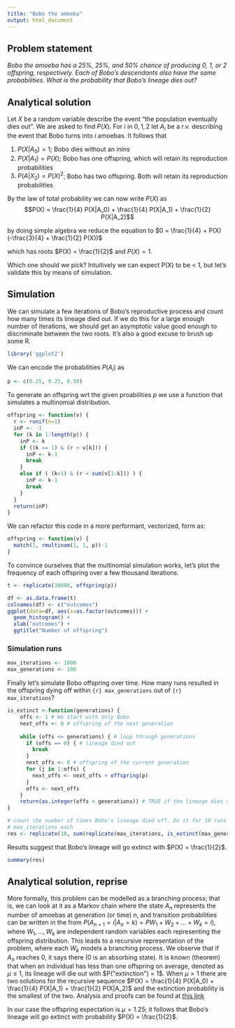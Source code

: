 ```yaml
---
title: "Bobo the amoeba"
output: html_document
---
```


## Problem statement
*Bobo the amoeba has a 25%, 25%, and 50% chance of producing 0, 1, or 2 offspring, respectively. Each of Bobo’s descendants also have the same probabilities. What is the probability that Bobo’s lineage dies out?*

## Analytical solution

Let $X$ be a random variable describe the event "the population eventually dies out". We are asked to find $P(X)$.
For $i$ in ${0,1,2}$ let $A_i$ be a r.v. describing the event that Bobo turns into $i$ amoebas. It follows that

 1. $P(X|A_0) = 1$; Bobo dies without an inins  
 2. $P(X|A_1) = P(X)$; Bobo has one offspring, which will retain its reproduction probabilities
 3. $P(A|X_2) = P(X)^2$; Bobo has two offspring. Both will retain its reproduction probabilities

By the law of total probability we can now write $P(X)$ as 
$$P(X) = \frac{1}{4} P(X|A_0) + \frac{1}{4} P(X|A_1) + \frac{1}{2} P(X|A_2)$$

by doing simple algebra we reduce the equation to
$0 = \frac{1}{4}  + P(X) (-\frac{3}{4}  + \frac{1}{2} P(X))$

which has roots $P(X) = \frac{1}{2}$ and $P(X) = 1$.

Which one should we pick? Intuitively we can expect P(X) to be < 1, but let's validate this by means of simulation.

## Simulation
We can simulate a few iterations of Bobo's reproductive process and count how many times its lineage died out. If we do this for a large enough number of iterations, we should get an asymptotic value good enough to discriminate between the two roots. It's also a good excuse to brush up some R.

```r
library('ggplot2')
```

We can encode the probabilities $P(A_i)$ as 
```r
p <- c(0.25, 0.25, 0.50)
```

To generate an offspring wrt the given proabilities *p* we use a function that simulates a multinomial distribution.
```r
offspring <- function(v) {
  r <- runif(n=1)
  inP <- -1
  for (k in 1:length(p)) {
    inP <- k
    if ((k == 1) & (r < v[k])) {
      inP <- k-1
      break
    }
    else if ( (k>1) & (r < sum(v[1:k])) ) {
      inP <- k-1
      break
    }
  }
  return(inP)
}
```

We can refactor this code in a more performant, vectorized, form as:
```r
offspring <- function(v) {
  match(1, rmultinom(1, 1, p))-1
}
```

To convince ourselves that the multinomial simulation works, let's plot the frequency of each offspring over a few thousand iterations.
```r
t <- replicate(10000, offspring(p))

df <- as.data.frame(t)
colnames(df) <- c("outcomes")
ggplot(data=df, aes(x=as.factor(outcomes))) + 
  geom_histogram() +
  xlab("outcomes") + 
  ggtitle("Number of offspring")
```

### Simulation runs
```r
max_iterations <- 1000
max_generations <- 100
```
Finally let's simulate Bobo offspring over time. How many runs resulted in the offspring dying off within `{r} max_generations` out of `{r} max_iterations`?
```r
is_extinct <-function(generations) {
    offs <- 1 # We start with only Bobo
    next_offs <- 0 # offspring of the next generation
    
    while (offs <= generations) { # loop through generations  
      if (offs == 0) { # lineage died out
        break
      }
      next_offs <- 0 # offspring of the current generation
      for (j in 1:offs) {
        next_offs <- next_offs + offspring(p)
      }
      offs <- next_offs
    }
    return(as.integer(offs < generations)) # TRUE if the lineage dies out
}

# count the number of times Bobo's lineage died off. Do it for 10 runs of
# max_iterations each
res <- replicate(10, sum(replicate(max_iterations, is_extinct(max_generations))) / max_iterations)
```

Results suggest that Bobo's lineage will go extinct with $P(X) = \frac{1}{2}$.
```r
summary(res)
```

## Analytical solution, reprise
More formally, this problem can be modelled as a branching process; that is, we can look at it as a Markov chain where the state $A_n$ represents the number of amoebas at generation (or time) $n$, and transition probabilities can be written in the from $P(A_{n+1} = i |A_n =k) = P W_1 + W_2 + ... + W_k = i)$, where $W_1, ..., W_k$ are independent random variables each representing the offspring distribution. This leads to a recursive representation of the problem, where each $W_k$ models a branching process. We observe that if $A_n$ reaches 0, it says there (0 is an absorbing state). It is known (theorem) that when an individual has less than one offspring on average, denoted as $\mu \leq 1$, its lineage will die out with $P("extinction") = 1$. When $\mu \gt 1$ there are two solutions for the recursive sequence $P(X) = \frac{1}{4} P(X|A_0) + \frac{1}{4} P(X|A_1) + \frac{1}{2} P(X|A_2)$ and the extinction probability is the smallest of the two.
Analysis and proofs can be found at [this link](https://www.math.ucdavis.edu/~gravner/MAT135B/materials/ch14.pdf)

In our case the offspring expectation is $\mu = 1.25$; it follows that Bobo's lineage will go extinct with probability $P(X) = \frac{1}{2}$.
